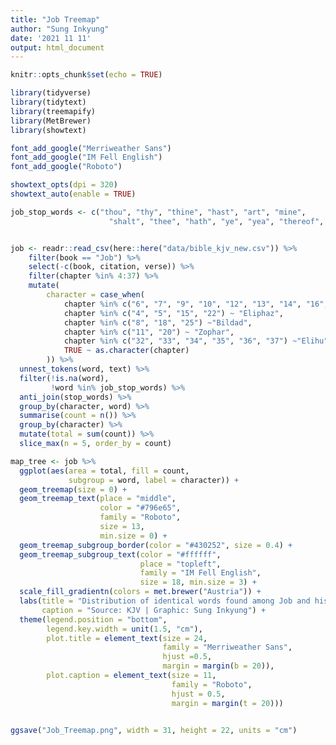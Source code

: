```yaml
---
title: "Job Treemap"
author: "Sung Inkyung"
date: '2021 11 11'
output: html_document
---
```


```r
knitr::opts_chunk$set(echo = TRUE)
```

```r
library(tidyverse)
library(tidytext)
library(treemapify)
library(MetBrewer)
library(showtext)

font_add_google("Merriweather Sans")
font_add_google("IM Fell English")
font_add_google("Roboto")

showtext_opts(dpi = 320)
showtext_auto(enable = TRUE)
```


```r
job_stop_words <- c("thou", "thy", "thine", "hast", "art", "mine",
                      "shalt", "thee", "hath", "ye", "yea", "thereof", "job", "god", "day", "doth", "canst", "cometh", "wilt", "dost", "wherefore", "shouldes", "lo")


job <- readr::read_csv(here::here("data/bible_kjv_new.csv")) %>% 
    filter(book == "Job") %>% 
    select(-c(book, citation, verse)) %>% 
    filter(chapter %in% 4:37) %>% 
    mutate(
        character = case_when(
            chapter %in% c("6", "7", "9", "10", "12", "13", "14", "16", "17", "19", "21", "23", "24", "26", "27", "28", "29", "30", "31") ~ "Job",
            chapter %in% c("4", "5", "15", "22") ~ "Eliphaz",
            chapter %in% c("8", "18", "25") ~"Bildad",
            chapter %in% c("11", "20") ~ "Zophar",
            chapter %in% c("32", "33", "34", "35", "36", "37") ~"Elihu",
            TRUE ~ as.character(chapter)
        )) %>% 
  unnest_tokens(word, text) %>%
  filter(!is.na(word),
         !word %in% job_stop_words) %>% 
  anti_join(stop_words) %>% 
  group_by(character, word) %>% 
  summarise(count = n()) %>% 
  group_by(character) %>% 
  mutate(total = sum(count)) %>% 
  slice_max(n = 5, order_by = count)
```


```r
map_tree <- job %>% 
  ggplot(aes(area = total, fill = count,
             subgroup = word, label = character)) +
  geom_treemap(size = 0) +
  geom_treemap_text(place = "middle", 
                    color = "#796e65",
                    family = "Roboto",
                    size = 13, 
                    min.size = 0) +
  geom_treemap_subgroup_border(color = "#430252", size = 0.4) +
  geom_treemap_subgroup_text(color = "#ffffff",
                             place = "topleft",
                             family = "IM Fell English",
                             size = 18, min.size = 3) +
  scale_fill_gradientn(colors = met.brewer("Austria")) +
  labs(title = "Distribution of identical words found among Job and his friends", 
       caption = "Source: KJV | Graphic: Sung Inkyung") +
  theme(legend.position = "bottom",
        legend.key.width = unit(1.5, "cm"),
        plot.title = element_text(size = 24,
                                  family = "Merriweather Sans",
                                  hjust =0.5,
                                  margin = margin(b = 20)),
        plot.caption = element_text(size = 11, 
                                    family = "Roboto",
                                    hjust = 0.5,
                                    margin = margin(t = 20)))


ggsave("Job_Treemap.png", width = 31, height = 22, units = "cm")
```


